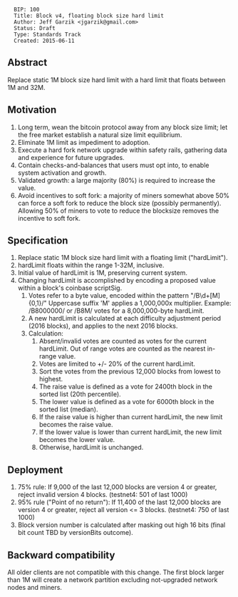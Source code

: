 <pre>
  BIP: 100
  Title: Block v4, floating block size hard limit
  Author: Jeff Garzik <jgarzik@gmail.com>
  Status: Draft
  Type: Standards Track
  Created: 2015-06-11
</pre>

==Abstract==

Replace static 1M block size hard limit with a hard limit that floats between 1M and 32M.

==Motivation==

# Long term, wean the bitcoin protocol away from any block size limit; let the free market establish a natural size limit equilibrium.
# Eliminate 1M limit as impediment to adoption.
# Execute a hard fork network upgrade within safety rails, gathering data and experience for future upgrades.
# Contain checks-and-balances that users must opt into, to enable system activation and growth.
# Validated growth: a large majority (80%) is required to increase the value.
# Avoid incentives to soft fork: a majority of miners somewhat above 50% can force a soft fork to reduce the block size (possibly permanently).  Allowing 50% of miners to vote to reduce the blocksize removes the incentive to soft fork.

==Specification==

# Replace static 1M block size hard limit with a floating limit ("hardLimit").
# hardLimit floats within the range 1-32M, inclusive.
# Initial value of hardLimit is 1M, preserving current system.
# Changing hardLimit is accomplished by encoding a proposed value within a block's coinbase scriptSig.
## Votes refer to a byte value, encoded within the pattern "/B\d+[M]{0,1}/"  Uppercase suffix 'M' applies a 1,000,000x multiplier.  Example:  /B8000000/ or /B8M/ votes for a 8,000,000-byte hardLimit.
## A new hardLimit is calculated at each difficulty adjustment period (2016 blocks), and applies to the next 2016 blocks.
## Calculation:
### Absent/invalid votes are counted as votes for the current hardLimit. Out of range votes are counted as the nearest in-range value.
### Votes are limited to +/- 20% of the current hardLimit.
### Sort the votes from the previous 12,000 blocks from lowest to highest.
### The raise value is defined as a vote for 2400th block in the sorted list (20th percentile).
### The lower value is defined as a vote for 6000th block in the sorted list (median).
### If the raise value is higher than current hardLimit, the new limit becomes the raise value.
### If the lower value is lower than current hardLimit, the new limit becomes the lower value.
### Otherwise, hardLimit is unchanged.

==Deployment==

# 75% rule: If 9,000 of the last 12,000 blocks are version 4 or greater, reject invalid version 4 blocks. (testnet4: 501 of last 1000)
# 95% rule ("Point of no return"): If 11,400 of the last 12,000 blocks are version 4 or greater, reject all version <= 3 blocks. (testnet4: 750 of last 1000)
# Block version number is calculated after masking out high 16 bits (final bit count TBD by versionBits outcome).

==Backward compatibility==

All older clients are not compatible with this change. The first block larger than 1M will create a network partition excluding not-upgraded network nodes and miners.


